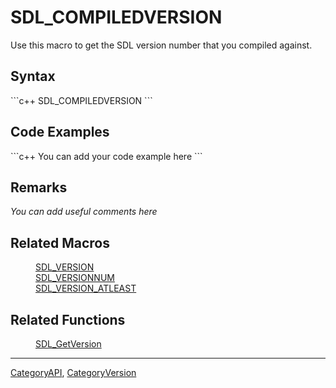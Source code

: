<!-- pragma section-numbers off -->
<!-- pragma disable-camelcase -->

= SDL_COMPILEDVERSION =
Use this macro to get the SDL version number that you compiled against.


== Syntax ==
```c++
SDL_COMPILEDVERSION
```

== Code Examples ==
```c++
You can add your code example here
```

== Remarks ==
''You can add useful comments here''

== Related Macros ==
:[[SDL_VERSION]]
:[[SDL_VERSIONNUM]]
:[[SDL_VERSION_ATLEAST]]

== Related Functions ==
:[[SDL_GetVersion]]

----
[[CategoryAPI]], [[CategoryVersion]]
